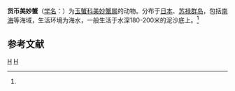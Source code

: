 {{Speciesbox
| taxon = Cryptocnemus obolus
| binomial_authority = (Ortmann, 1892)<ref name='id11517'>{{cite web| url =http://www.bioinfo.cn/db05/BjdwSpecies.php?action=view&id=11517| title =货币美妙蟹| work =《中国动物物种编目数据库》| publisher =中国科学院微生物研究所| author =中国科学院动物研究所| accessdate =2009-04-28| deadurl =yes| archiveurl =https://web.archive.org/web/20160305091359/http://www.bioinfo.cn/db05/BjdwSpecies.php?action=view&id=11517| archivedate =2016-03-05}}</ref>
}}

'''货币美妙蟹'''（[[学名|学名]]：{{lang|la|''Cryptocnemus obolus''}}）为[[玉蟹科|玉蟹科]][[美妙蟹属|美妙蟹属]]的动物。分布于[[日本|日本]]、[[苏禄群岛|苏禄群岛]]，包括[[南海|南海]]等海域，生活环境为海水，一般生活于水深180-200米的泥沙底上。<ref name='id11517'/>

== 参考文献 ==
{{reflist}}

{{螃蟹小作品}}

{{Taxonbar}}
[[Category:1892年描述的动物|H]]
[[Category:美妙蟹属|H]]